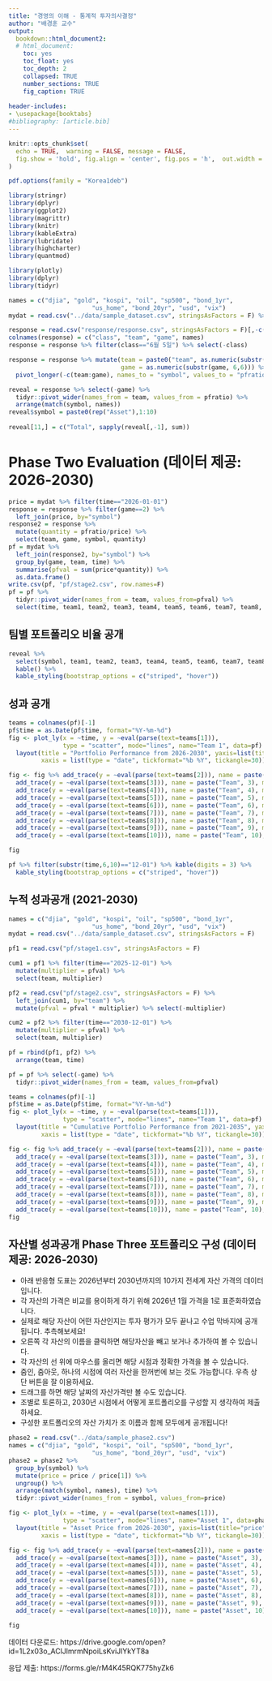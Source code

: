 ```yaml
---
title: "경영의 이해 - 통계적 투자의사결정"
author: "배경훈 교수"
output:
  bookdown::html_document2:
  # html_document:
    toc: yes
    toc_float: yes
    toc_depth: 2
    collapsed: TRUE
    number_sections: TRUE
    fig_caption: TRUE
    
header-includes:
- \usepackage{booktabs}
#bibliography: [article.bib]
---
```



```r
knitr::opts_chunk$set(
  echo = TRUE,  warning = FALSE, message = FALSE,
  fig.show = 'hold', fig.align = 'center', fig.pos = 'h',  out.width = "70%"
)

pdf.options(family = "Korea1deb")

library(stringr)
library(dplyr)
library(ggplot2)
library(magrittr)
library(knitr)
library(kableExtra)
library(lubridate)
library(highcharter)
library(quantmod)
```


```r
library(plotly)
library(dplyr)
library(tidyr)

names = c("djia", "gold", "kospi", "oil", "sp500", "bond_1yr",
                       "us_home", "bond_20yr", "usd", "vix")
mydat = read.csv("../data/sample_dataset.csv", stringsAsFactors = F) %>% filter(period %in% c("Phase2"))

response = read.csv("response/response.csv", stringsAsFactors = F)[,-c(1:2)]
colnames(response) = c("class", "team", "game", names)
response = response %>% filter(class=="6월 5일") %>% select(-class)

response = response %>% mutate(team = paste0("team", as.numeric(substr(team,1,2))), 
                               game = as.numeric(substr(game, 6,6))) %>% filter(game==2) %>%
  pivot_longer(-c(team:game), names_to = "symbol", values_to = "pfratio") 

reveal = response %>% select(-game) %>%
  tidyr::pivot_wider(names_from = team, values_from = pfratio) %>%
  arrange(match(symbol, names))
reveal$symbol = paste0(rep("Asset"),1:10)
  
reveal[11,] = c("Total", sapply(reveal[,-1], sum))

```

# Phase Two Evaluation (데이터 제공: 2026-2030)


```r
price = mydat %>% filter(time=="2026-01-01")
response = response %>% filter(game==2) %>%
  left_join(price, by="symbol")
response2 = response %>%
  mutate(quantity = pfratio/price) %>% 
  select(team, game, symbol, quantity)
pf = mydat %>% 
  left_join(response2, by="symbol") %>%
  group_by(game, team, time) %>%
  summarise(pfval = sum(price*quantity)) %>%
  as.data.frame()
write.csv(pf, "pf/stage2.csv", row.names=F)
pf = pf %>% 
  tidyr::pivot_wider(names_from = team, values_from=pfval) %>% 
  select(time, team1, team2, team3, team4, team5, team6, team7, team8, team9, team10) 
```

## 팀별 포트폴리오 비율 공개
```r
reveal %>%
  select(symbol, team1, team2, team3, team4, team5, team6, team7, team8, team9, team10) %>%
  kable() %>%
  kable_styling(bootstrap_options = c("striped", "hover"))
```

## 성과 공개
```r
teams = colnames(pf)[-1]
pf$time = as.Date(pf$time, format="%Y-%m-%d")
fig <- plot_ly(x = ~time, y = ~eval(parse(text=teams[1])), 
               type = "scatter", mode="lines", name="Team 1", data=pf) %>%
  layout(title = "Portfolio Performance from 2026-2030", yaxis=list(title="value"), 
         xaxis = list(type = "date", tickformat="%b %Y", tickangle=30))

fig <- fig %>% add_trace(y = ~eval(parse(text=teams[2])), name = paste("Team", 2), mode = 'lines') %>%
  add_trace(y = ~eval(parse(text=teams[3])), name = paste("Team", 3), mode = 'lines') %>%
  add_trace(y = ~eval(parse(text=teams[4])), name = paste("Team", 4), mode = 'lines') %>%
  add_trace(y = ~eval(parse(text=teams[5])), name = paste("Team", 5), mode = 'lines') %>%
  add_trace(y = ~eval(parse(text=teams[6])), name = paste("Team", 6), mode = 'lines') %>%
  add_trace(y = ~eval(parse(text=teams[7])), name = paste("Team", 7), mode = 'lines') %>%
  add_trace(y = ~eval(parse(text=teams[8])), name = paste("Team", 8), mode = 'lines') %>%
  add_trace(y = ~eval(parse(text=teams[9])), name = paste("Team", 9), mode = 'lines') %>%
  add_trace(y = ~eval(parse(text=teams[10])), name = paste("Team", 10), mode = 'lines') 

```

```r
fig
```

```r
pf %>% filter(substr(time,6,10)=="12-01") %>% kable(digits = 3) %>%
  kable_styling(bootstrap_options = c("striped", "hover"))

```


## 누적 성과공개 (2021-2030)

```r
names = c("djia", "gold", "kospi", "oil", "sp500", "bond_1yr",
                       "us_home", "bond_20yr", "usd", "vix")
mydat = read.csv("../data/sample_dataset.csv", stringsAsFactors = F) 

pf1 = read.csv("pf/stage1.csv", stringsAsFactors = F)

cum1 = pf1 %>% filter(time=="2025-12-01") %>% 
  mutate(multiplier = pfval) %>%
  select(team, multiplier)

pf2 = read.csv("pf/stage2.csv", stringsAsFactors = F) %>% 
  left_join(cum1, by="team") %>% 
  mutate(pfval = pfval * multiplier) %>% select(-multiplier)

cum2 = pf2 %>% filter(time=="2030-12-01") %>% 
  mutate(multiplier = pfval) %>%
  select(team, multiplier) 

pf = rbind(pf1, pf2) %>%
  arrange(team, time)

pf = pf %>% select(-game) %>% 
  tidyr::pivot_wider(names_from = team, values_from=pfval) 

```

```r
teams = colnames(pf)[-1]
pf$time = as.Date(pf$time, format="%Y-%m-%d")
fig <- plot_ly(x = ~time, y = ~eval(parse(text=teams[1])), 
               type = "scatter", mode="lines", name="Team 1", data=pf) %>%
  layout(title = "Cumulative Portfolio Performance from 2021-2035", yaxis=list(title="value"), 
         xaxis = list(type = "date", tickformat="%b %Y", tickangle=30))

fig <- fig %>% add_trace(y = ~eval(parse(text=teams[2])), name = paste("Team", 2), mode = 'lines') %>%
  add_trace(y = ~eval(parse(text=teams[3])), name = paste("Team", 3), mode = 'lines') %>%
  add_trace(y = ~eval(parse(text=teams[4])), name = paste("Team", 4), mode = 'lines') %>%
  add_trace(y = ~eval(parse(text=teams[5])), name = paste("Team", 5), mode = 'lines') %>%
  add_trace(y = ~eval(parse(text=teams[6])), name = paste("Team", 6), mode = 'lines') %>%
  add_trace(y = ~eval(parse(text=teams[7])), name = paste("Team", 7), mode = 'lines') %>%
  add_trace(y = ~eval(parse(text=teams[8])), name = paste("Team", 8), mode = 'lines') %>%
  add_trace(y = ~eval(parse(text=teams[9])), name = paste("Team", 9), mode = 'lines') %>%
  add_trace(y = ~eval(parse(text=teams[10])), name = paste("Team", 10), mode = 'lines')   
fig
```

## 자산별 성과공개 Phase Three 포트폴리오 구성 (데이터 제공: 2026-2030)
* 아래 반응형 도표는 2026년부터 2030년까지의 10가지 전세계 자산 가격의 데이터입니다. 
* 각 자산의 가격은 비교를 용이하게 하기 위해 2026년 1월 가격을 1로 표준화하였습니다.
* 실제로 해당 자산이 어떤 자산인지는 투자 평가가 모두 끝나고 수업 막바지에 공개됩니다. 추측해보세요!
* 오른쪽 각 자산의 이름을 클릭하면 해당자산을 빼고 보거나 추가하여 볼 수 있습니다.
* 각 자산의 선 위에 마우스를 올리면 해당 시점과 정확한 가격을 볼 수 있습니다.
* 줌인, 줌아웃, 하나의 시점에 여러 자산을 한꺼번에 보는 것도 가능합니다. 우측 상단 버튼을 잘 이용하세요.
* 드래그를 하면 해당 날짜의 자산가격만 볼 수도 있습니다.
* 조별로 토론하고, 2030년 시점에서 어떻게 포트폴리오를 구성할 지 생각하여 제출하세요. 
* 구성한 포트폴리오의 자산 가치가 조 이름과 함께 모두에게 공개됩니다!

```r
phase2 = read.csv("../data/sample_phase2.csv")
names = c("djia", "gold", "kospi", "oil", "sp500", "bond_1yr",
                       "us_home", "bond_20yr", "usd", "vix")
phase2 = phase2 %>%
  group_by(symbol) %>%
  mutate(price = price / price[1]) %>%
  ungroup() %>%
  arrange(match(symbol, names), time) %>%
  tidyr::pivot_wider(names_from = symbol, values_from=price)

fig <- plot_ly(x = ~time, y = ~eval(parse(text=names[1])), 
               type = "scatter", mode="lines", name="Asset 1", data=phase2) %>%
  layout(title = "Asset Price from 2026-2030", yaxis=list(title="price"), 
         xaxis = list(type = "date", tickformat="%b %Y", tickangle=30))

fig <- fig %>% add_trace(y = ~eval(parse(text=names[2])), name = paste("Asset", 2), mode = 'lines') %>%
  add_trace(y = ~eval(parse(text=names[3])), name = paste("Asset", 3), mode = 'lines') %>%
  add_trace(y = ~eval(parse(text=names[4])), name = paste("Asset", 4), mode = 'lines') %>%
  add_trace(y = ~eval(parse(text=names[5])), name = paste("Asset", 5), mode = 'lines') %>%
  add_trace(y = ~eval(parse(text=names[6])), name = paste("Asset", 6), mode = 'lines') %>%
  add_trace(y = ~eval(parse(text=names[7])), name = paste("Asset", 7), mode = 'lines', connectgaps=T) %>%
  add_trace(y = ~eval(parse(text=names[8])), name = paste("Asset", 8), mode = 'lines') %>%
  add_trace(y = ~eval(parse(text=names[9])), name = paste("Asset", 9), mode = 'lines') %>%
  add_trace(y = ~eval(parse(text=names[10])), name = paste("Asset", 10), mode = 'lines') 
   
fig

```

데이터 다운로드: https://drive.google.com/open?id=1L2x03o_AClJlmrmNpoiLsKviJlYkYT8a

응답 제출: https://forms.gle/rM4K45RQK775hyZk6

